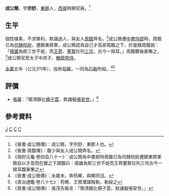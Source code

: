 '''成公簡'''{{BD|？年||311年||catIdx=C}}，字'''宗舒'''，[[東郡|東郡]]人，[[西晉|西晉]]時期官員。<ref>《晉書·成公簡傳》：成公簡，字宗舒，東郡人也。</ref>
==生平==
個性樸素，不求榮利，默識過人，與友人[[周馥_(晉朝)|周馥]]齊名，<ref>《晉書·周馥傳》：馥少與友人成公簡齊名。</ref>成公簡遷[[中書侍郎|中書侍郎]]時，周馥已為[[司隸校尉|司隸校尉]]，遷鎮東將軍，成公簡認為自己才高卻周馥之下，於是跟周馥說：「[[揚雄|揚雄]]為郎三世不徙，而[[王莽|王莽]]、[[董賢|董賢]]位列[[三司|三司]]，古今一揆耳。」周馥聽後甚慚之，<ref>《冊府元龜·卷四百八十一》：成公簡為中書郎時周馥已為司隸校尉遷鎮東將軍簡自以才高而在馥之下謂馥曰：揚雄為郎三世不徙而王莽董賢位列三司古今一揆耳馥甚慚之</ref>成公簡官至太子中庶子、[[散騎常侍|散騎常侍]]。

[[永嘉_(西晉)|永嘉]]五年（公元311年），投奔[[苟晞|苟晞]]，一同為[[石勒|石勒]]所殺。<ref>《晉書·成公簡傳》：永嘉末，奔苟晞，與晞同沒。</ref><ref>《資治通鑑·卷八十七》：苟晞、王贊潛謀叛勒，勒殺之</ref>

==評價==
*[[張華|張華]]：「簡清靜比[[揚雄|楊子雲]]，默識擬[[張安世|張安世]]。」<ref>《晉書·成公簡傳》：張茂先每言：「簡清靜比楊子雲，默識擬張安世。」</ref>
==參考資料==
{{Reflist}}
[[Category:成公姓|J]]
[[Category:河南人|C]]
[[Category:晉朝散騎常侍|C]]
[[Category:晉朝被處決者|C]]